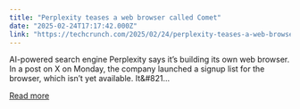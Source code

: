 ```yaml
---
title: "Perplexity teases a web browser called Comet"
date: "2025-02-24T17:17:42.000Z"
link: "https://techcrunch.com/2025/02/24/perplexity-teases-a-web-browser-called-comet/"
---
```


AI-powered search engine Perplexity says it&#8217;s building its own web browser. In a post on X on Monday, the company launched a signup list for the browser, which isn&#8217;t yet available. It&#821...

[Read more](https://techcrunch.com/2025/02/24/perplexity-teases-a-web-browser-called-comet/)
